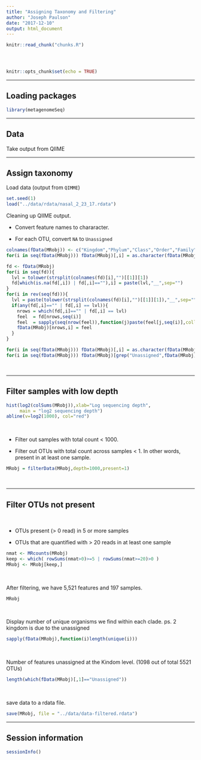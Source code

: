```yaml
---
title: "Assigning Taxonomy and Filtering"
author: "Joseph Paulson"
date: "2017-12-10"
output: html_document
---
```


<!-- The file analysis/chunks.R contains chunks that define default settings
shared across the workflowr files. -->
```r
knitr::read_chunk("chunks.R")
```

<!-- Update knitr chunk options -->
```r
```

<!-- Insert the date the file was last updated -->
```r
```

<!-- Insert the code version (Git commit SHA1) if Git repository exists and R
 package git2r is installed -->
```r
```

```r
knitr::opts_chunk$set(echo = TRUE)
```

---

## Loading packages

```r
library(metagenomeSeq)
```

---

## Data

Take output from QIIME

---

## Assign taxonomy

Load data (output from `QIMME`)

```r
set.seed(1)
load("../data/rdata/nasal_2_23_17.rdata")
```

Cleaning up QIIME output.

* Convert feature names to chararacter.

* For each OTU, convert `NA` to `Unassigned`

```r
colnames(fData(MRobj)) <- c("Kingdom","Phylum","Class","Order","Family","Genus","Species")
for(i in seq(fData(MRobj))) fData(MRobj)[,i] = as.character(fData(MRobj)[,i])

fd <- fData(MRobj)
for(i in seq(fd)){
  lvl = tolower(strsplit(colnames(fd)[i],"")[[1]][1])
  fd[which(is.na(fd[,i]) | fd[,i]==""),i] = paste(lvl,"__",sep="")
}
for(i in rev(seq(fd))){
  lvl = paste(tolower(strsplit(colnames(fd)[i],"")[[1]][1]),"__",sep="")
  if(any(fd[,i]=="" | fd[,i] == lvl)){
    nrows = which(fd[,i]=="" | fd[,i] == lvl)
    feel  = fd[nrows,seq(i)]
    feel  = sapply(seq(nrow(feel)),function(j)paste(feel[j,seq(i)],collapse=";"))
    fData(MRobj)[nrows,i] = feel
  }
}

for(i in seq(fData(MRobj))) fData(MRobj)[,i] = as.character(fData(MRobj)[,i])
for(i in seq(fData(MRobj))) fData(MRobj)[grep("Unassigned",fData(MRobj)[,i]),i] = "Unassigned"
```

$~$

---

## Filter samples with low depth

```r
hist(log2(colSums(MRobj)),xlab="Log sequencing depth",
     main = "log2 sequencing depth")
abline(v=log2(1000), col="red")
```

$~$

* Filter out samples with total count < 1000.

* Filter out OTUs with total count across samples < 1. In other words, present in at least one sample.

```r
MRobj = filterData(MRobj,depth=1000,present=1)
```

$~$

---

## Filter OTUs not present

$~$

* OTUs present (> 0 read) in 5 or more samples

* OTUs that are quantified with > 20 reads in at least one sample

```r
nmat <- MRcounts(MRobj)
keep <- which( rowSums(nmat>0)>=5 | rowSums(nmat>=20)>0 )
MRobj <- MRobj[keep,]
```

$~$

After filtering, we have 5,521 features and 197 samples.

```r
MRobj
```

$~$

Display number of unique organisms we find within each clade. ps. 2 kingdom is due to the unassigned

```r
sapply(fData(MRobj),function(i)length(unique(i)))
```

$~$

Number of features unassigned at the Kindom level. (1098 out of total 5521 OTUs)

```r
length(which(fData(MRobj)[,1]=="Unassigned"))
```

$~$

save data to a rdata file.

```r
save(MRobj, file = "../data/data-filtered.rdata")
```


---

## Session information

```r
sessionInfo()
```

